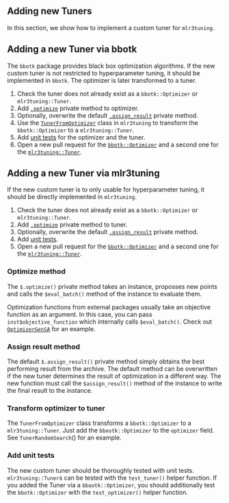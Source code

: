 ## Adding new Tuners {#extending-tuners}

In this section, we show how to implement a custom tuner for `mlr3tuning`. 

## Adding a new Tuner via bbotk

The `bbotk` package provides black box optimization algorithms. 
If the new custom tuner is not restricted to hyperparameter tuning, it should be implemented in `bbotk`.
The optimizer is later transformed to a tuner. 

1. Check the tuner does not already exist as a `bbotk::Optimizer` or `mlr3tuning::Tuner`.
2. Add [`.optimize`](#tuner-optimize) private method to optimizer.
3. Optionally, overwrite the default [`.assign_result`](#tuner-add-result) private method.
4. Use the [`TunerFromOptimizer`](#tuner-from-optimizer) class in `mlr3tuning` to transform the `bbotk::Optimizer` to a `mlr3tuning::Tuner`.
5. Add [unit tests](#tuner-test) for the optimizer and the tuner.
6. Open a new pull request for the [`bbotk::Optimizer`](https://github.com/mlr-org/bbotk/pulls) and a second one for the [`mlr3tuning::Tuner`](https://github.com/mlr-org/mlr3tuning/pulls). 

## Adding a new Tuner via mlr3tuning

If the new custom tuner is to only usable for hyperparameter tuning, it should be directly implemented in `mlr3tuning`.

1. Check the tuner does not already exist as a `bbotk::Optimizer` or `mlr3tuning::Tuner`.
2. Add [`.optimize`](#tuner-optimize) private method to tuner.
3. Optionally, overwrite the default [`.assign_result`](#tuner-add-result) private method.
5. Add [unit tests](#tuner-test).
6. Open a new pull request for the [`bbotk::Optimizer`](https://github.com/mlr-org/bbotk/pulls) and a second one for the [`mlr3tuning::Tuner`](https://github.com/mlr-org/mlr3tuning/pulls). 

### Optimize method {#tuner-optimize}

The `$.optimize()` private method takes an instance, proposses new points and calls the `$eval_batch()` method of the instance to evaluate them. 

Optimization functions from external packages usually take an objective function as an argument. 
In this case, you can pass `inst$objective_function` which internally calls `$eval_batch()`.
Check out [`OptimizerGenSA`](https://github.com/mlr-org/bbotk/blob/master/R/OptimizerGenSA.R) for an example.

### Assign result method {#tuner-add-result}

The default `$.assign_result()` private method simply obtains the best performing result from the archive.
The default method can be overwritten if the new tuner determines the result of optimization in a different way.
The new function must call the `$assign_result()` method of the instance to write the final result to the instance.

### Transform optimizer to tuner {#tuner-from-optimizer}

The `TunerFromOptimizer` class transforms a `bbotk::Optimizer` to a `mlr3tuning::Tuner`.
Just add the `bbootk::Optimizer` to the `optimizer` field. 
See `TunerRandomSearch`() for an example.

### Add unit tests {#tuner-test}

The new custom tuner should be thoroughly tested with unit tests.
`mlr3tuning::Tuner`s can be tested with the `test_tuner()` helper function.
If you added the Tuner via a `bbootk::Optimizer`, you should additionally test the `bbotk::Optimizer` with the `test_optimizer()` helper function.
